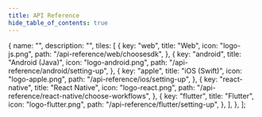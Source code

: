 ```yaml
---
title: API Reference
hide_table_of_contents: true
---
```



  {
    name: "",
    description: "",
    tiles: [
      {
        key: "web",
        title: "Web",
        icon: "logo-js.png",
        path: "/api-reference/web/choosesdk",
      },
      {
        key: "android",
        title: "Android (Java)",
        icon: "logo-android.png",
        path: "/api-reference/android/setting-up",
      },
      {
        key: "apple",
        title: "iOS (Swift)",
        icon: "logo-apple.png",
        path: "/api-reference/ios/setting-up",
      },
      {
        key: "react-native",
        title: "React Native",
        icon: "logo-react.png",
        path: "/api-reference/react-native/choose-workflows",
      },
      {
        key: "flutter",
        title: "Flutter",
        icon: "logo-flutter.png",
        path: "/api-reference/flutter/setting-up",
      },
    ],
  },
];

<Tiles tileGroups={tileGroupsData} />
